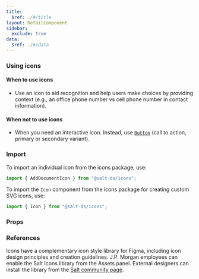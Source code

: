 ```yaml
---
title:
  $ref: ./#/title
layout: DetailComponent
sidebar:
  exclude: true
data:
  $ref: ./#/data
---
```


### Using icons

#### When to use icons

- Use an icon to aid recognition and help users make choices by providing context (e.g., an office phone number vs cell phone number in contact information).

#### When not to use icons

- When you need an interactive icon. Instead, use [`Button`](/salt/components/Button) (call to action, primary or secondary variant).

### Import

To import an individual icon from the icons package, use:

```js
import { AddDocumentIcon } from "@salt-ds/icons";
```

To import the `Icon` component from the icons package for creating custom SVG icons, use:

```js
import { Icon } from "@salt-ds/icons";
```

### Props

<PropsTable componentName="Icon" packageName="icons" />

### References

Icons have a complementary icon style library for Figma, including icon design principles and creation guidelines. J.P. Morgan employees can enable the Salt Icons library from the Assets panel. External designers can install the library from the [Salt community page](https://www.figma.com/community/file/1184561977727107234/Salt%3A-Icons).
